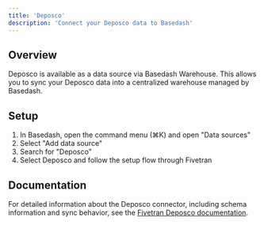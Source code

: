 ```yaml
---
title: 'Deposco'
description: 'Connect your Deposco data to Basedash'
---
```


## Overview

Deposco is available as a data source via Basedash Warehouse. This allows you to sync your Deposco data into a centralized warehouse managed by Basedash.

## Setup

1. In Basedash, open the command menu (⌘K) and open "Data sources"
2. Select "Add data source"
3. Search for "Deposco"
4. Select Deposco and follow the setup flow through Fivetran

## Documentation

For detailed information about the Deposco connector, including schema information and sync behavior, see the [Fivetran Deposco documentation](https://fivetran.com/docs/connectors/applications/deposco).
